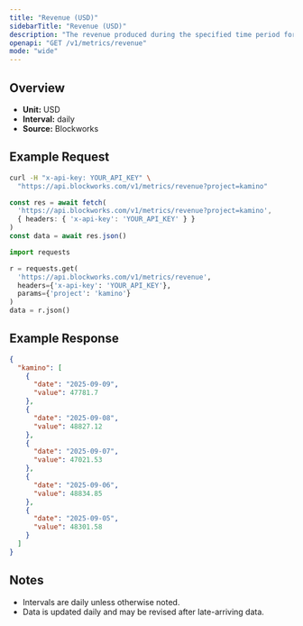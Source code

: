 ```yaml
---
title: "Revenue (USD)"
sidebarTitle: "Revenue (USD)"
description: "The revenue produced during the specified time period for given project."
openapi: "GET /v1/metrics/revenue"
mode: "wide"
---
```


## Overview

- **Unit:** USD
- **Interval:** daily
- **Source:** Blockworks

## Example Request

<CodeGroup>

```bash cURL
curl -H "x-api-key: YOUR_API_KEY" \
  "https://api.blockworks.com/v1/metrics/revenue?project=kamino"
```

```typescript TypeScript
const res = await fetch(
  'https://api.blockworks.com/v1/metrics/revenue?project=kamino',
  { headers: { 'x-api-key': 'YOUR_API_KEY' } }
)
const data = await res.json()
```

```python Python
import requests

r = requests.get(
  'https://api.blockworks.com/v1/metrics/revenue',
  headers={'x-api-key': 'YOUR_API_KEY'},
  params={'project': 'kamino'}
)
data = r.json()
```

</CodeGroup>

## Example Response

```json
{
  "kamino": [
    {
      "date": "2025-09-09",
      "value": 47781.7
    },
    {
      "date": "2025-09-08",
      "value": 48827.12
    },
    {
      "date": "2025-09-07",
      "value": 47021.53
    },
    {
      "date": "2025-09-06",
      "value": 48834.85
    },
    {
      "date": "2025-09-05",
      "value": 48301.58
    }
  ]
}
```

## Notes
- Intervals are daily unless otherwise noted.
- Data is updated daily and may be revised after late-arriving data.